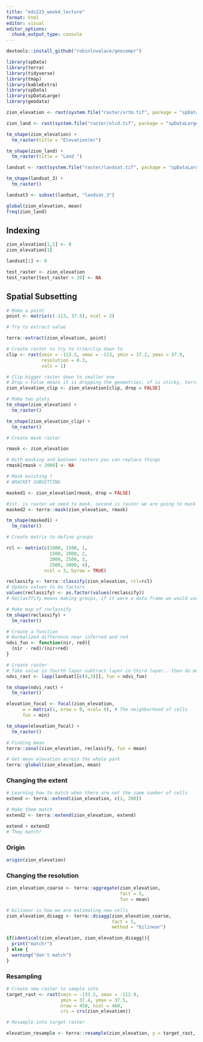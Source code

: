 ```yaml
---
title: "eds223_week4_lecture"
format: html
editor: visual
editor_options: 
  chunk_output_type: console
---
```


```r
devtools::install_github("robinlovelace/geocompr")
```

```r
library(spData)
library(terra)
library(tidyverse)
library(tmap)
library(kableExtra)
library(spData)
library(spDataLarge)
library(geodata)
```

```r
zion_elevation <- rast(system.file("raster/srtm.tif", package = "spDataLarge"))

```

```r
zion_land <- rast(system.file("raster/nlcd.tif", package = "spDataLarge"))
```

```r
tm_shape(zion_elevation) +
  tm_raster(title = "Elevation(m)")

tm_shape(zion_land) +
  tm_raster(title = "Land ")
```

```r
landsat <- rast(system.file("raster/landsat.tif", package = "spDataLarge"))
```

```r
tm_shape(landsat_3) +
  tm_raster()
```

```r
landsat3 <- subset(landsat, "landsat_3")
```

```r
global(zion_elevation, mean)
freq(zion_land)
```

## Indexing

```r
zion_elevation[1,1] <- 0 
zion_elevation[1]

landsat[1] <- 0
```

```r
test_raster <- zion_elevation
test_raster[test_raster < 20] <- NA
```

## Spatial Subsetting
```r
# Make a point 
point <- matrix(c(-113, 37.5), ncol = 2)

# Try to extract value 

terra::extract(zion_elevation, point)
```

```r
# Create raster to try to trim/clip down to 
clip <- rast(xmin = -113.3, xmax = -113, ymin = 37.2, ymax = 37.9,
             resolution = 0.3,
             vals = 1)
```

```r
# Clip bigger raster down to smaller one
# Drop = False means it is dropping the geometries, sf is sticky, terra makes it easy to lose geometries 
zion_elevation_clip <- zion_elevation[clip, drop = FALSE]
```

```r
# Make two plots
tm_shape(zion_elevation) + 
  tm_raster()

tm_shape(zion_elevation_clip) +
  tm_raster()
```

```r
# Create mask raster 

rmask <- zion_elevation

# With masking and booleen rasters you can replace things
rmask[rmask < 2000] <- NA
```

```r
# Mask existing ? 
# BRACKET SUBSETTING 

masked1 <- zion_elevation[rmask, drop = FALSE]

#1st. is raster we need to mask, second is raster we are going to mask to.
masked2 <- terra::mask(zion_elevation, rmask)
```

```r
tm_shape(masked1) +
  tm_raster()
```

```r
# Create matrix to define groups

rcl <- matrix(c(1000, 1500, 1,
                1500, 2000, 2,
                2000, 2500, 3,
                2500, 3000, 4),
              ncol = 3, byrow = TRUE)

reclassify <- terra::classify(zion_elevation, rcl=rcl)
# Update values to be factors
values(reclassify) <- as.factor(values(reclassify))
# Reclasffify means making groups, if it were a data frame we would use something like mutate

```

```r
# Make map of reclassify
tm_shape(reclassify) +
  tm_raster()


```

```r
# Create a function
# Normalized difference near inferred and red
ndvi_fun <- function(nir, red){
  (nir - red)/(nir+red)
}

# Create raster
# Take value in fourth layer subtract layer in third layer.. then do more math between the layers
ndvi_rast <- lapp(landsat[[c(4,3)]], fun = ndvi_fun)
```

```r
tm_shape(ndvi_rast) +
  tm_raster()
```

```r
elevation_focal <- focal(zion_elevation,
      w = matrix(1, nrow = 9, ncol= 9), # The neighborhood of cells
      fun = min) 
```

```r
tm_shape(elevation_focal) +
  tm_raster()
```

```r
# Finding mean
terra::zonal(zion_elevation, reclassify, fun = mean)
```

```r
# Get mean elevation across the whole park
terra::global(zion_elevation, mean)
```

### Changing the extent

```r
# Learning how to match when there are not the same number of cells
extend <- terra::extend(zion_elevation, c(1, 200))

# Make them match
extend2 <- terra::extend(zion_elevation, extend)

extend + extend2
# They match!
```

### Origin 
```r
origin(zion_elevation)
```

### Changing the resolution

```r
zion_elevation_coarse <- terra::aggregate(zion_elevation,
                                          fact = 5, 
                                          fun = mean)

# bilinear is how we are estimating new cells
zion_elevation_disagg <- terra::disagg(zion_elevation_coarse,
                                       fact = 5,
                                       method = "bilinear")

if(identical(zion_elevation, zion_elevation_disagg)){
  print("match!")
} else {
  warning("don't match")
}
```

### Resampling 

```r
# Create new raster to sample into 
target_rast <- rast(xmin = -133.2, xmax = -112.9,
                    ymin = 37.4, ymax = 37.5,
                    nrow = 450, ncol = 460,
                    crs = crs(zion_elevation))

# Resample into target raster

elevation_resample <- terra::resample(zion_elevation, y = target_rast, method = "bilinear")
```

